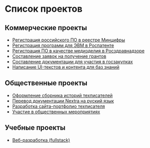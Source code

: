 
# Список проектов

## Коммерческие проекты

- [Регистрация российского ПО в реестре Минцифры](../portfolio/projects/register-digital-ministry.mdx)
- [Регистрация программ для ЭВМ в Роспатенте](../portfolio/projects/register-rospatent.mdx)
- [Регистрация ПО в качестве медизделия в Росздравнадзоре](../portfolio/projects/register-roszdravnadzor.mdx)
- [Составление заявок на получение грантов](../portfolio/projects/grant-applications.mdx)
- [Составление документации для участия в госзакупках](../portfolio/projects/gov-procurement-docs.mdx)
- [Написание UI-текстов и контента для баз знаний](../portfolio/projects/ui-texts-wiki.mdx)

## Общественные проекты

- [Оформление сборника историй техписателей](../portfolio/projects/tech-writers-storybook.mdx)
- [Перевод документации Nextra на руский язык](../portfolio/projects/nextra-docs-rus.mdx)
- [Разработка сайта-портфолио техписателя](../portfolio/projects/portfolio-website.mdx)
- [Участие в общественных мероприятиях](../portfolio/projects/public-activities.mdx)

## Учебные проекты

- [Веб-разработка (fullstack)](../portfolio/projects/web-dev.mdx)